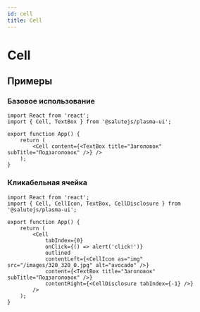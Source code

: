 ```yaml
---
id: cell
title: Cell
---
```



# Cell
<Description name="Cell" />
<PropsTable name="Cell" />

## Примеры

### Базовое использование
```tsx live
import React from 'react';
import { Cell, TextBox } from '@salutejs/plasma-ui';

export function App() {
    return (
        <Cell content={<TextBox title="Заголовок" subTitle="Подзаголовок" />} />
    );
}
```

### Кликабельная ячейка

```tsx live
import React from 'react';
import { Cell, CellIcon, TextBox, CellDisclosure } from '@salutejs/plasma-ui';

export function App() {
    return (
        <Cell
            tabIndex={0}
            onClick={() => alert('click!')}
            outlined
            contentLeft={<CellIcon as="img" src="/images/320_320_0.jpg" alt="avocado" />}
            content={<TextBox title="Заголовок" subTitle="Подзаголовок" />}
            contentRight={<CellDisclosure tabIndex={-1} />}
        />
    );
}
```
